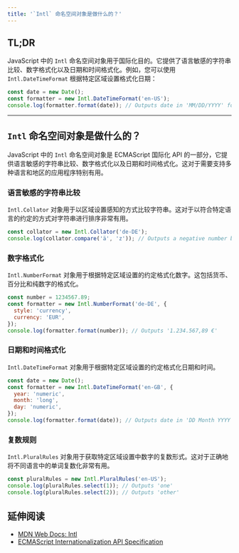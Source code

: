 ```yaml
---
title: '`Intl` 命名空间对象是做什么的？'
---
```


## TL;DR

JavaScript 中的 `Intl` 命名空间对象用于国际化目的。它提供了语言敏感的字符串比较、数字格式化以及日期和时间格式化。例如，您可以使用 `Intl.DateTimeFormat` 根据特定区域设置格式化日期：

```js live
const date = new Date();
const formatter = new Intl.DateTimeFormat('en-US');
console.log(formatter.format(date)); // Outputs date in 'MM/DD/YYYY' format
```

***

## `Intl` 命名空间对象是做什么的？

JavaScript 中的 `Intl` 命名空间对象是 ECMAScript 国际化 API 的一部分，它提供语言敏感的字符串比较、数字格式化以及日期和时间格式化。这对于需要支持多种语言和地区的应用程序特别有用。

### 语言敏感的字符串比较

`Intl.Collator` 对象用于以区域设置感知的方式比较字符串。这对于以符合特定语言的约定的方式对字符串进行排序非常有用。

```js live
const collator = new Intl.Collator('de-DE');
console.log(collator.compare('ä', 'z')); // Outputs a negative number because 'ä' comes before 'z' in German
```

### 数字格式化

`Intl.NumberFormat` 对象用于根据特定区域设置的约定格式化数字。这包括货币、百分比和纯数字的格式化。

```js live
const number = 1234567.89;
const formatter = new Intl.NumberFormat('de-DE', {
  style: 'currency',
  currency: 'EUR',
});
console.log(formatter.format(number)); // Outputs '1.234.567,89 €'
```

### 日期和时间格式化

`Intl.DateTimeFormat` 对象用于根据特定区域设置的约定格式化日期和时间。

```js live
const date = new Date();
const formatter = new Intl.DateTimeFormat('en-GB', {
  year: 'numeric',
  month: 'long',
  day: 'numeric',
});
console.log(formatter.format(date)); // Outputs date in 'DD Month YYYY' format
```

### 复数规则

`Intl.PluralRules` 对象用于获取特定区域设置中数字的复数形式。这对于正确地将不同语言中的单词复数化非常有用。

```js live
const pluralRules = new Intl.PluralRules('en-US');
console.log(pluralRules.select(1)); // Outputs 'one'
console.log(pluralRules.select(2)); // Outputs 'other'
```

## 延伸阅读

* [MDN Web Docs: Intl](https://developer.mozilla.org/en-US/docs/Web/JavaScript/Reference/Global_Objects/Intl)
* [ECMAScript Internationalization API Specification](https://tc39.es/ecma402/)
